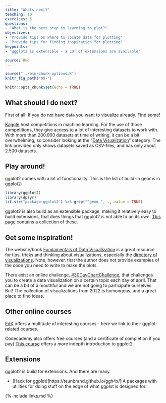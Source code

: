 ```yaml
---
title: "Whats next?"
teaching: 10
exercises: 5
questions:
- "What is the next step in learning to plot?"
objectives:
- "Provide tips on where to locate data for plotting"
- "Provide tips for finding inspiration for plotting"
keypoints:
- "ggplot2 is extensible - a LOT of extensions are available"

source: Rmd
---
```


```r
source("../bin/chunk-options.R")
knitr_fig_path("09-")
```

```r
knitr::opts_chunk$set(echo = TRUE)
```

## What should I do next?

First of all: If you do not have data you want to visualize 
already. Find some!

[Kaggle](https://www.kaggle.com/datasets) host competitions 
in machine learning. For the use of those competitions, they
give access to a lot of interesting datasets to work with.
With more than 200.000 datasets at time of writing, it can
be a bit overwhelming, so consider looking at the "[Data Visualization](https://www.kaggle.com/datasets?fileType=csv&tags=13208-Data+Visualization)" category. The link provided only shows datasets saved as CSV-files, and has only about 2.500 datasets.

## Play around!

ggplot2 comes with a lot of functionality. This is the
list of build-in geoms in ggplot2:

```r
library(ggplot2)
library(dplyr)
lsf.str("package:ggplot2") %>% grep("^geom_", ., value = TRUE)

```
ggplot2 is also build as an extensible package, making 
it relatively easy to build extensions, that does things
that ggplot2 is not able to on its own. [This page](https://exts.ggplot2.tidyverse.org/) contains a collection of these.


## Get some inspiration!

The website/book [Fundamentals of Data Visualization](https://clauswilke.com/dataviz/) is a great resource for tips, tricks and thinking about visualizations, 
especially the [directory of visualizations](https://clauswilke.com/dataviz/directory-of-visualizations.html). Note, however, that the author does not provide examples of the code you need to write to make the plots.

There exist an online challenge, [#30DayChartChallenge](https://30daychartchallenge.org/), that 
challenges you to create a data visualization on a certain topic each day of april. That can be a bit of a mouthful and 
we are not going to participate ourselves. But! The collection 
of visualizations from 2022 is humongous, and a great place
to find ideas.


## Other online courses

[EdX](https://www.edx.org/search?q=ggplot) offers a multitude of interesting courses - here we link to their ggplot-related courses.

Codecademy also offers free courses (and a certificate of completion if you pay) [This course](https://www.codecademy.com/learn/learn-ggplot-2) offers
a more indepth introduction to ggplot2.

## Extensions

ggplot2 is build for extensions. And there are many.

* (Hack for ggplot)[https://teunbrand.github.io/ggh4x/] A packages with utilities for doing stuff on the edge of what ggplot is designed for.


{% include links.md %}
